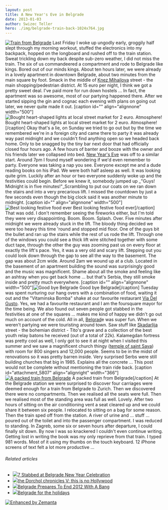```yaml
---
layout: post
title: A New Year's Eve in Belgrade
date: 2013-01-03
author: Swizec Teller
hero: ./img/belgrade-train-back-1024x764.jpg
---
```


[![Train from Belgrade](./img/belgrade-train-back-1024x764.jpg "Train from Belgrade")](http://swizec.com/blog/wp-content/uploads/2013/01/belgrade-train-back.jpg) Last Friday I woke up ungodly early, groggily half slept through my morning workout, stuffed the electronics into my backpack, hopped on the longboard and rushed off to the train station. Sweat trickling down my back despite sub-zero weather, I did not miss the train. The six of us commandeered a compartment and rode to Belgrade like kings. Bored out of our minds kings. About ten hours later, we were already in a lovely apartment in downtown Belgrade, about two minutes from the main square by foot. Smack in the middle of [Knez Mihailova](<http://maps.google.com/maps?ll=44.8177777778,20.4569444444&spn=0.01,0.01&q=44.8177777778,20.4569444444 (Prince%20Michael%20Street)&t=h> "Prince Michael Street") street - the main shopping/pedestrian district. At 15 euro per night, I think we got a pretty sweet deal. I've paid more for run down hostels ... In fact, the apartment was so awesome, most of our partying happened there. After we started sipping the gin and cognac each evening with plans on going out later, we never quite made it out. \[caption id="" align="alignnone" width="500"]![Bought heart-shaped lights at local street market for 2 euro. Atmosphere!](./img/tumblr_mft10ypA3Z1qekjngo1_500.jpg "Bought heart-shaped lights at local street market for 2 euro. Atmosphere!") Bought heart-shaped lights at local street market for 2 euro. Atmosphere!\[/caption] Okay that's a lie, on Sunday we tried to go out but by the time we remembered we're in a foreign city and came there to party it was already way past midnight and we couldn't find anything open so we headed back home. Only to be snagged by the tiny bar next door that had officially closed four hours ago. A few hours of banter and booze with the owner and his friends later we collapsed into bed. [New Year's Eve](http://en.wikipedia.org/wiki/New_Year%27s_Eve "New Year's Eve") was off to a similar start. Around 7pm I found myself wondering if we'd even remember to party. Everyone was taking a nap you see. Everyone except me and a dude reading books on his iPad. We were both half asleep as well. It was looking quite grim. Luckily after an hour or two everyone suddenly woke up and the festivities could begin. Before we knew it, somebody jumped up _"Guys! Midnight is in five minutes!"_Scrambling to put our coats on we ran down the stairs and into a very precarious lift. I missed the countdown by just a few seconds even though the big clock said it was another minute to midnight. \[caption id="" align="alignnone" width="500"]![Best looking festive food ever](./img/tumblr_mfwvvblx8Q1qekjngo1_500.jpg "Best looking festive food ever") Best looking festive food ever\[/caption] That was odd. I don't remember seeing the fireworks either, but I'm told they were very disappointing. Boom. Boom. Splash. Over. Five minutes after midnight we were already stuck in the lift. The bloody thing decided we were too heavy this time 'round and stopped mid floor. One of the guys bit the bullet and ran up the stairs while the rest of us rode the lift. Through one of the windows you could see a thick lift wire stitched together with some duct tape, through the other the guy was zooming past us on every floor at exactly the lift's pace. Yes, it was a very old and scary lift. Stepping out you could look down through the gap to see all the way to the basement. The gap was about 2cm wide. Around 2am we wound up at a club. Located in the basement of an apartment building the sound was surprisingly good and the music was magnificent. Shame about all the smoke and feeling like an ashtray when you get back home ... but that's Serbia, they still smoke inside and pretty much everywhere. \[caption id="" align="alignnone" width="500"]![Good bye Belgrade](./img/tumblr_mfzpcrwaaF1qekjngo1_500.jpg "Good bye Belgrade") Good bye Belgrade\[/caption] Tuesday was spent nurturing our hang overs with a combination of food, waiting it out and the "Vitaminska Bomba" shake at our favourite restaurant [Via Del Gusto](https://foursquare.com/v/via-del-gusto/4dfd4d4c18a8eee4fe3ff936). Yes, we had a favourite restaurant and I am the foursquare mayor for the time being. We also found out seven people got stabbed in the festivities at one of the squares ... makes me kind of happy we didn't go out much on account of the cold. All in all, [Belgrad](<http://maps.google.com/maps?ll=44.8205555556,20.4622222222&spn=0.1,0.1&q=44.8205555556,20.4622222222 (Belgrade)&t=h> "Belgrade")e was super fun. When we weren't partying we were touristing around town. Saw stuff like [Skadarlija](<http://maps.google.com/maps?ll=44.8178,20.4643&spn=0.01,0.01&q=44.8178,20.4643 (Skadarlija)&t=h> "Skadarlija") street - the bohemian district - Tito's grave and a collection of the best youth relay batons he received (out of a total of 22k). Kalamegdan fortress was pretty cool as well, I only got to see it at night when I visited this summer and we saw a magnificent church thingy ([temple of saint Sava](http://en.wikipedia.org/wiki/Temple_of_Saint_Sava)) with room for 800 singers and 12,000 people. Seems to be in the midst of renovations so it was pretty barren inside. Very surprised Serbs were still building churches that big in 1985. Explains all the concrete ... This post would not be complete without mentioning the train ride back. \[caption id="attachment_5807" align="alignright" width="366"][![A packed train from Belgrade](./img/belgrade-train-back2-764x1024.jpg "A packed train from Belgrade")](http://swizec.com/blog/wp-content/uploads/2013/01/belgrade-train-back2.jpg) A packed train from Belgrade\[/caption] At the Belgrade station we were surprised to discover four carriages were deemed enough for a train from Belgrade to Zurich. Then we discovered there were no compartments. Then we realised all the seats were full. Then we realised most of the standing area was full as well. Lovely. After two hours of sitting on the air conditioning vent a seat cleared up and we could share it between six people. I relocated to sitting on a bag for some reason. Then the train sped off from the station. A river of urine and ... stuff ... poured out of the toilet and into the passenger compartment. I was reduced to standing. In Zagreb, some six or seven hours after departure, I could finally sit down. By now I was so knackered I couldn't even continue writing. Getting lost in writing the book was my only reprieve from that train. I typed 981 words. Most of it using my thumbs on the touch keyboard. 12 iPhone screens of text felt a lot more productive ...

###### Related articles

-   [![](http://i.zemanta.com/135136040_80_80.jpg)](http://www.novinite.com/view_news.php?id=146478)[7 Stabbed at Belgrade New Year Celebration](http://www.novinite.com/view_news.php?id=146478)
-   [![](http://i.zemanta.com/133751741_80_80.jpg)](http://arebelwithacause.org/2012/12/24/dorchol-chronicles-v/)[the Dorchol chronicles V: this is no Hollywood](http://arebelwithacause.org/2012/12/24/dorchol-chronicles-v/)
-   [![](http://i.zemanta.com/135017646_80_80.jpg)](http://www.eurasiareview.com/31122012-belgrade-prepares-to-end-2012-with-a-bang/)[Belgrade Prepares To End 2012 With A Bang](http://www.eurasiareview.com/31122012-belgrade-prepares-to-end-2012-with-a-bang/)
-   [![](http://i.zemanta.com/132917684_80_80.jpg)](http://belgradestreets.wordpress.com/2012/12/18/4481/)[Belgrade for the holidays](http://belgradestreets.wordpress.com/2012/12/18/4481/)

[![Enhanced by Zemanta](http://img.zemanta.com/zemified_e.png?x-id=85fcd5a3-f9e5-4472-972e-a0fd2eefec97)](http://www.zemanta.com/?px "Enhanced by Zemanta")
